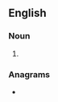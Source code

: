 ==English==

===Noun===
{{head|en|noun plural form}}

# {{plural of|retrial|lang=en}}

===Anagrams===
* {{anagrams|en|retirals|trailers}}